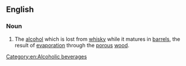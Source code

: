 ==English==

===Noun===
{{en-noun|head=[[angel]][[-'s|'s]] [[dram]]|?}}

# {{lb|en|alcohol production}} The [[alcohol]] which is lost from [[whisky]] while it matures in [[barrel]]s, the result of [[evaporation]] through the [[porous]] [[wood]].

<!-- is there a category for the technology of alcohol production as opposed to the resulting drinks? -->
[[Category:en:Alcoholic beverages]]